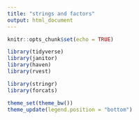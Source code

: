 ```yaml
---
title: "strings and factors"
output: html_document
---
```


```r
knitr::opts_chunk$set(echo = TRUE)
```

```r
library(tidyverse)
library(janitor)
library(haven)
library(rvest)

library(stringr)
library(forcats)

theme_set(theme_bw())
theme_update(legend.position = "bottom")

```

